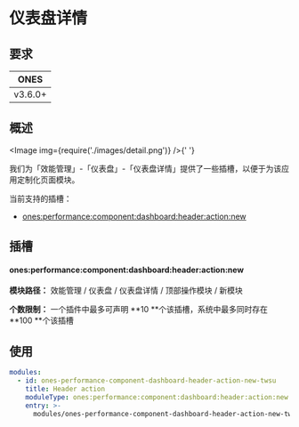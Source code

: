 
# 仪表盘详情

## 要求

|  ONES   |
| :-----: |
| v3.6.0+ |

## 概述

<Image img={require('./images/detail.png')} />{' '}

我们为「效能管理」-「仪表盘」-「仪表盘详情」提供了一些插槽，以便于为该应用定制化页面模块。

当前支持的插槽：

- [ones:performance:component:dashboard:header:action:new](#onesperformancecomponentdashboardheaderactionnew)

## 插槽

#### ones:performance:component:dashboard:header:action:new

**模块路径：** 效能管理 / 仪表盘 / 仪表盘详情 / 顶部操作模块 / 新模块

**个数限制：** 一个插件中最多可声明 **10 **个该插槽，系统中最多同时存在 **100 **个该插槽

## 使用

```yaml
modules:
  - id: ones-performance-component-dashboard-header-action-new-twsu
    title: Header action
    moduleType: ones:performance:component:dashboard:header:action:new
    entry: >-
      modules/ones-performance-component-dashboard-header-action-new-twsu/index.html
```
